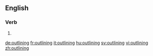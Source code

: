 ==English==

===Verb===
{{head|en}}

# {{present participle of|outline}}

[[de:outlining]]
[[fr:outlining]]
[[it:outlining]]
[[hu:outlining]]
[[sv:outlining]]
[[vi:outlining]]
[[zh:outlining]]